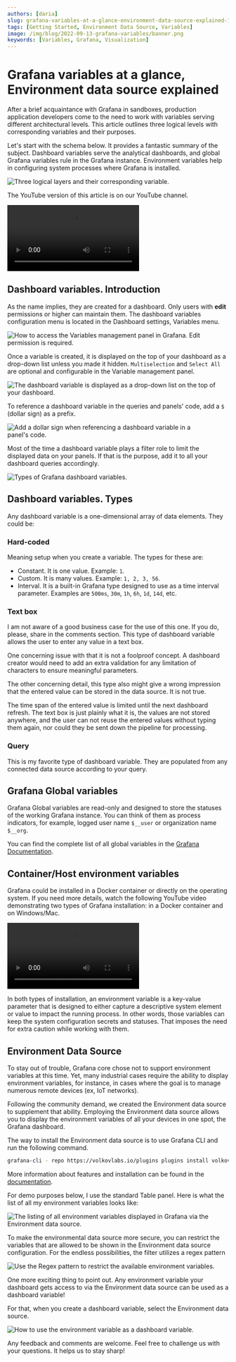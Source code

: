 ```yaml
---
authors: [daria]
slug: grafana-variables-at-a-glance-environment-data-source-explained-102b8e05e1a5/
tags: [Getting Started, Environment Data Source, Variables]
image: /img/blog/2022-09-13-grafana-variables/banner.png
keywords: [Variables, Grafana, Visualization]
---
```



# Grafana variables at a glance, Environment data source explained

After a brief acquaintance with Grafana in sandboxes, production application developers come to the need to work with variables serving different architectural levels. This article outlines three logical levels with corresponding variables and their purposes.

<!--truncate-->

Let's start with the schema below. It provides a fantastic summary of the subject. Dashboard variables serve the analytical dashboards, and global Grafana variables rule in the Grafana instance. Environment variables help in configuring system processes where Grafana is installed.

<Image
  title="Three logical layers and their corresponding variable."
  src="/img/blog/2022-09-13-grafana-variables/schema.png"
/>

The YouTube version of this article is on our YouTube channel.

<Video
  src="https://www.youtube.com/embed/sczRq2lI3e4"
  title="Dashboard, Global and Environment variables in Grafana."
/>

## Dashboard variables. Introduction

As the name implies, they are created for a dashboard. Only users with **edit** permissions or higher can maintain them. The dashboard variables configuration menu is located in the Dashboard settings, Variables menu.

<Image
  title="How to access the Variables management panel in Grafana. Edit permission is required."
  src="/img/blog/2022-09-13-grafana-variables/menu.png"
/>

Once a variable is created, it is displayed on the top of your dashboard as a drop-down list unless you made it hidden. `Multiselection` and `Select All` are optional and configurable in the Variable management panel.

<Image
  title="The dashboard variable is displayed as a drop-down list on the top of your dashboard."
  src="/img/blog/2022-09-13-grafana-variables/dropdown.png"
/>

To reference a dashboard variable in the queries and panels' code, add a `$` (dollar sign) as a prefix.

<Image
  title="Add a dollar sign when referencing a dashboard variable in a panel's code."
  src="/img/blog/2022-09-13-grafana-variables/prefix.png"
/>

Most of the time a dashboard variable plays a filter role to limit the displayed data on your panels. If that is the purpose, add it to all your dashboard queries accordingly.

<Image
  title="Types of Grafana dashboard variables."
  src="/img/blog/2022-09-13-grafana-variables/edit.png"
/>

## Dashboard variables. Types

Any dashboard variable is a one-dimensional array of data elements. They could be:

### Hard-coded

Meaning setup when you create a variable. The types for these are:

- Constant. It is one value. Example: `1`.
- Custom. It is many values. Example: `1, 2, 3, 56`.
- Interval. It is a built-in Grafana type designed to use as a time interval parameter. Examples are `500ms`, `30m`, `1h`, `6h`, `1d`, `14d`, etc.

### Text box

I am not aware of a good business case for the use of this one. If you do, please, share in the comments section. This type of dashboard variable allows the user to enter any value in a text box.

One concerning issue with that it is not a foolproof concept. A dashboard creator would need to add an extra validation for any limitation of characters to ensure meaningful parameters.

The other concerning detail, this type also might give a wrong impression that the entered value can be stored in the data source. It is not true.

The time span of the entered value is limited until the next dashboard refresh. The text box is just plainly what it is, the values are not stored anywhere, and the user can not reuse the entered values without typing them again, nor could they be sent down the pipeline for processing.

### Query

This is my favorite type of dashboard variable. They are populated from any connected data source according to your query.

## Grafana Global variables

Grafana Global variables are read-only and designed to store the statuses of the working Grafana instance. You can think of them as process indicators, for example, logged user name `$__user` or organization name `$__org`.

You can find the complete list of all global variables in the [Grafana Documentation](https://grafana.com/docs/grafana/latest/variables/variable-types/global-variables/).

## Container/Host environment variables

Grafana could be installed in a Docker container or directly on the operating system. If you need more details, watch the following YouTube video demonstrating two types of Grafana installation: in a Docker container and on Windows/Mac.

<Video
  src="https://www.youtube.com/embed/xTQpV7B700w"
  title="How to Install Grafana for Data Analysts and Data Scientists."
/>

In both types of installation, an environment variable is a key-value parameter that is designed to either capture a descriptive system element or value to impact the running process. In other words, those variables can keep the system configuration secrets and statuses. That imposes the need for extra caution while working with them.

## Environment Data Source

To stay out of trouble, Grafana core chose not to support environment variables at this time. Yet, many industrial cases require the ability to display environment variables, for instance, in cases where the goal is to manage numerous remote devices (ex, IoT networks).

Following the community demand, we created the Environment data source to supplement that ability. Employing the Environment data source allows you to display the environment variables of all your devices in one spot, the Grafana dashboard.

The way to install the Environment data source is to use Grafana CLI and run the following command.

```sh
grafana-cli - repo https://volkovlabs.io/plugins plugins install volkovlabs-env-datasource
```

More information about features and installation can be found in the [documentation](/plugins/volkovlabs-env-datasource).

For demo purposes below, I use the standard Table panel. Here is what the list of all my environment variables looks like:

<Image
  title="The listing of all environment variables displayed in Grafana via the Environment data source."
  src="/img/blog/2022-09-13-grafana-variables/dashboard.png"
/>

To make the environmental data source more secure, you can restrict the variables that are allowed to be shown in the Environment data source configuration. For the endless possibilities, the filter utilizes a regex pattern

<Image
  title="Use the Regex pattern to restrict the available environment variables."
  src="/img/blog/2022-09-13-grafana-variables/regex.png"
/>

One more exciting thing to point out. Any environment variable your dashboard gets access to via the Environment data source can be used as a dashboard variable!

For that, when you create a dashboard variable, select the Environment data source.

<Image
  title="How to use the environment variable as a dashboard variable."
  src="/img/blog/2022-09-13-grafana-variables/variable.png"
/>

Any feedback and comments are welcome. Feel free to challenge us with your questions. It helps us to stay sharp!
